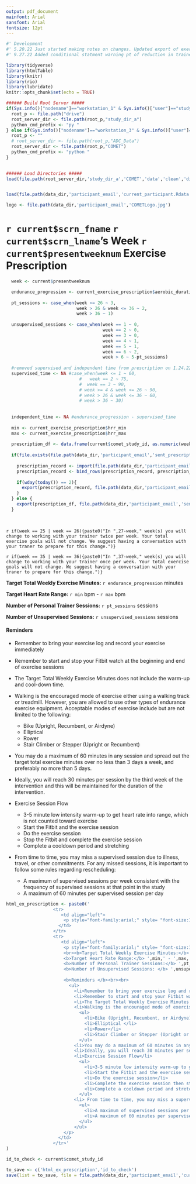 ```yaml
---
output: pdf_document
mainfont: Arial
sansfont: Arial
fontsize: 12pt
---
```



```r
#' Development
#' 5.20.22 Just started making notes on changes. Updated export of exercise prescription in minutes block to only be on Mondays and added lubridate to libraries
#' 9.27.22 Added conditional statment warning pt of reduction in trainers JC

library(tidyverse)
library(htmlTable)
library(knitr)
library(rio)
library(lubridate)
knitr::opts_chunk$set(echo = TRUE)

###### Build Root Server #####  
if(Sys.info()["nodename"]=="workstation_1" & Sys.info()["user"]=="study_coordinator_2") {
  root_p <- file.path("drive")
  root_server_dir <- file.path(root_p,"study_dir_a")
  python_cmd_prefix <- "py "
} else if(Sys.info()["nodename"]=="workstation_3" & Sys.info()["user"]=="root"){
  root_p <- ""
  # root_server_dir <- file.path(root_p,"ADC_Data")
  root_server_dir <- file.path(root_p,"COMET")
  python_cmd_prefix <- "python "
}
  

###### Load Directories #####
load(file.path(root_server_dir,'study_dir_a','COMET','data','clean','directories.Rdata'))


load(file.path(data_dir,'participant_email','current_participant.Rdata'))

logo <- file.path(data_dir,'participant_email','COMETLogo.jpg')


```

\begin{center}

  \includegraphics[width = 2cm, height = 2cm]{`r logo`}

\end{center}


# `r current$scrn_fname` `r current$scrn_lname`'s Week `r current$presentweeknum` Exercise Prescription


```r

  week <- current$presentweeknum

  endurance_progression <- current_exercise_prescription$aerobic_duration
  
  pt_sessions <- case_when(week <= 26 ~ 3,
                           week > 26 & week <= 36 ~ 2,
                           week > 36 ~ 1)
  
  unsupervised_sessions <- case_when(week == 1 ~ 0,
                                     week == 2 ~ 0,
                                     week == 3 ~ 0,
                                     week == 4 ~ 1,
                                     week == 5 ~ 1,
                                     week == 6 ~ 2,
                                     week > 6 ~ 5-pt_sessions)
  
  #removed supervised and independent time from prescription on 1.24.22
  supervised_time <- NA #case_when(week <= 1 ~ 60,
                            #   week == 2 ~ 75,
                            #  week == 3 ~ 90,
                            # week >= 4 & week <= 26 ~ 90,
                            # week > 26 & week <= 36 ~ 60,
                            # week > 36 ~ 30)
  
  
  independent_time <- NA #endurance_progression - supervised_time
  
  min <- current_exercise_prescription$hrr_min
  max <- current_exercise_prescription$hrr_max
  
  prescription_df <- data.frame(current$comet_study_id, as.numeric(week), endurance_progression, pt_sessions, supervised_time, independent_time, min, max, unsupervised_sessions)
  
  if(file.exists(file.path(data_dir,'participant_email','sent_prescriptions',paste0('146904_',current$comet_study_id,'.csv')))==T) {
    
    prescription_record <- import(file.path(data_dir,'participant_email','sent_prescriptions',paste0('146904_',current$comet_study_id,'.csv')))
    prescription_record <- bind_rows(prescription_record, prescription_df)
    
    if(wday(today()) == 2){
      export(prescription_record, file.path(data_dir,'participant_email','sent_prescriptions',paste0('146904_',current$comet_study_id,'.csv')))
    }    
  } else {
    export(prescription_df, file.path(data_dir,'participant_email','sent_prescriptions',paste0('146904_',current$comet_study_id,'.csv')))
  }
  
  

```
`r if(week == 25 | week == 26){paste0("In ",27-week," week(s) you will change to working with your trainer twice per week. Your total exercise goals will not change. We suggest having a conversation with your traner to prepare for this change.")}`

`r if(week == 35 | week == 36){paste0("In ",37-week," week(s) you will change to working with your trainer once per week. Your total exercise goals will not change. We suggest having a conversation with your traner to prepare for this change.")}`

**Target Total Weekly Exercise Minutes:** `r endurance_progression` minutes

**Target Heart Rate Range:** `r min` bpm - `r max` bpm

**Number of Personal Trainer Sessions:** `r pt_sessions` sessions

**Number of Unsupervised Sessions:** `r unsupervised_sessions` sessions

#### Reminders

* Remember to bring your exercise log and record your exercise immediately

* Remember to start and stop your Fitbit watch at the beginning and end of exercise sessions

* The Target Total Weekly Exercise Minutes does not include the warm-up and cool-down time.

* Walking is the encouraged mode of exercise either using a walking track or treadmill. However, you are allowed to use other types of endurance exercise equipment. Acceptable modes of exercise include but are not limited to the following: 
  + Bike (Upright, Recumbent, or Airdyne) 
  + Elliptical 
  + Rower 
  + Stair Climber or Stepper (Upright or Recumbent)


* You may do a maximum of 60 minutes in any session and spread out the target total exercise minutes over no less than 3 days a week, and preferably no more than 5 days.

*  Ideally, you will reach 30 minutes per session by the third week of the intervention and this will be maintained for the duration of the intervention. 

* Exercise Session Flow
  + 3-5 minute low intensity warm-up to get heart rate into range, which is not counted toward exercise
  + Start the Fitbit and the exercise session
  + Do the exercise session
  + Stop the Fitbit and complete the exercise session
  + Complete a cooldown period and stretching

* From time to time, you may miss a supervised session due to illness, travel, or other commitments. For any missed sessions, it is important to follow some rules regarding rescheduling: 
  + A maximum of supervised sessions per week consistent with the frequency of supervised sessions at that point in the study
  + A maximum of 60 minutes per supervised session per day 


``` r

html_ex_prescription <- paste0('
                  <tr>
                     <td align="left">
                      <p style="font-family:arial;" style= "font-size:125%;"><b>',current$scrn_fname,'&#8217;s Week ',current$presentweeknum,' Exercise Prescription</b></p>
                    </td>
                  </tr>
                  <tr>
                     <td align="left">
                      <p style="font-family:arial;" style= "font-size:100%;">
                      <br><b>Target Total Weekly Exercise Minutes:</b> ',endurance_progression,' minutes<br>
                      <b>Target Heart Rate Range:</b> ',min,' - ',max,' bpm<br>
                      <b>Number of Personal Trainer Sessions:</b> ',pt_sessions,' sessions<br>
                      <b>Number of Unsupervised Sessions: </b> ',unsupervised_sessions,' sessions<br><br>
                      
                      <b>Reminders </b><br><br>
                        <ul>
                          <li>Remember to bring your exercise log and record your exercise immediately</li>
                          <li>Remember to start and stop your Fitbit watch at the beginning and end of exercise sessions</li>
                          <li>The Target Total Weekly Exercise Minutes does not include the warm-up and cooldown time.</li>
                          <li>Walking is the encouraged mode of exercise either using a walking track or treadmill. However, you are allowed to use other types of endurance exercise equipment. Acceptable modes of exercise include but are not limited to the following: </li>
                            <ul> 
                              <li>Bike (Upright, Recumbent, or Airdyne)</li>
                              <li>Elliptical </li>
                              <li>Rower</li>
                              <li>Stair Climber or Stepper (Upright or Recumbent)</li>
                            </ul>
                          <li>You may do a maximum of 60 minutes in any session and spread out the target total exercise minutes over no less than 3 days a week, and preferably no more than 5 days.</li>
                          <li>Ideally, you will reach 30 minutes per session by the third week of the intervention and this will be maintained for the duration of the intervention. </li>
                          <li>Exercise Session Flow</li>
                            <ul> 
                              <li>3-5 minute low intensity warm-up to get heart rate into range, which is not counted toward exercise</li>
                              <li>Start the Fitbit and the exercise session</li>
                              <li>Do the exercise session</li>
                              <li>Complete the exercise session then stop the Fitbit</li>
                              <li>Complete a cooldown period and stretching</li>
                            </ul>
                          <li> From time to time, you may miss a supervised session due to illness, travel, or other commitments. For any missed sessions, it is important to follow some rules regarding rescheduling:</li>
                            <ul>
                              <li>A maximum of supervised sessions per week consistent with the frequency of supervised sessions at that point in the study</li>
                              <li>A maximum of 60 minutes per supervised session per day</li>
                            </ul>
                          </ul>
                      </p>
                    </td>
                  </tr>'
)

id_to_check <- current$comet_study_id

to_save <- c('html_ex_prescription','id_to_check')                 
save(list = to_save, file = file.path(data_dir,'participant_email','current_html_prescription.Rdata'))


```








